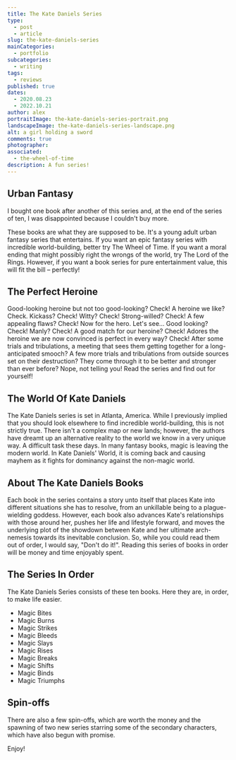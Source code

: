 ```yaml
---
title: The Kate Daniels Series
type: 
  - post
  - article
slug: the-kate-daniels-series
mainCategories: 
  - portfolio
subcategories: 
  - writing
tags:
  - reviews
published: true
dates: 
  - 2020.08.23
  - 2022.10.21
author: alex
portraitImage: the-kate-daniels-series-portrait.png
landscapeImage: the-kate-daniels-series-landscape.png
alt: a girl holding a sword
comments: true
photographer:
associated:
  - the-wheel-of-time
description: A fun series!
---
```


<ArticleContent>

## Urban Fantasy

I bought one book after another of this series and, at the end of the series of ten, I was disappointed because I couldn't buy more.

These books are what they are supposed to be. It's a young adult urban fantasy series that entertains. If you want an epic fantasy series with incredible world-building, better try The Wheel of Time. If you want a moral ending that might possibly right the wrongs of the world, try The Lord of the Rings. However, if you want a book series for pure entertainment value, this will fit the bill – perfectly!

## The Perfect Heroine

Good-looking heroine but not too good-looking? Check! A heroine we like? Check. Kickass? Check! Witty? Check! Strong-willed? Check! A few appealing flaws? Check! Now for the hero. Let's see… Good looking? Check! Manly? Check! A good match for our heroine? Check! Adores the heroine we are now convinced is perfect in every way? Check! After some trials and tribulations, a meeting that sees them getting together for a long-anticipated smooch? A few more trials and tribulations from outside sources set on their destruction? They come through it to be better and stronger than ever before? Nope, not telling you! Read the series and find out for yourself!

## The World Of Kate Daniels

The Kate Daniels series is set in Atlanta, America. While I previously implied that you should look elsewhere to find incredible world-building, this is not strictly true. There isn't a complex map or new lands; however, the authors have dreamt up an alternative reality to the world we know in a very unique way. A difficult task these days. In many fantasy books, magic is leaving the modern world. In Kate Daniels' World, it is coming back and causing mayhem as it fights for dominancy against the non-magic world.

## About The Kate Daniels Books

Each book in the series contains a story unto itself that places Kate into different situations she has to resolve, from an unkillable being to a plague-wielding goddess. However, each book also advances Kate's relationships with those around her, pushes her life and lifestyle forward, and moves the underlying plot of the showdown between Kate and her ultimate arch-nemesis towards its inevitable conclusion. So, while you could read them out of order, I would say, "Don't do it!". Reading this series of books in order will be money and time enjoyably spent.

## The Series In Order

The Kate Daniels Series consists of these ten books. Here they are, in order, to make life easier.

  -	Magic Bites
  -	Magic Burns
  -	Magic Strikes
  -	Magic Bleeds
  -	Magic Slays
  -	Magic Rises
  -	Magic Breaks
  -	Magic Shifts
  -	Magic Binds
  -	Magic Triumphs

##	Spin-offs

There are also a few spin-offs, which are worth the money and the spawning of two new series starring some of the secondary characters, which have also begun with promise.

Enjoy!

</ArticleContent>